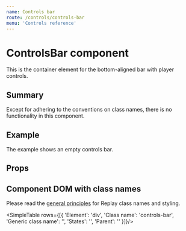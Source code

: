 ```yaml
---
name: Controls bar
route: /controls/controls-bar
menu: 'Controls reference'
---
```



# ControlsBar component

This is the container element for the bottom-aligned bar with player controls.

## Summary

Except for adhering to the conventions on class names, there is no functionality in this component.

## Example

<Playground>
  <ControlsBar/>
</Playground>

The example shows an empty controls bar.

## Props

<PropsTable of={ControlsBar} />

## Component DOM with class names

Please read the [general principles](/custom-replay/skins-styles) for Replay class names and styling.

<SimpleTable rows={[{ 
  'Element': 'div',
  'Class name': 'controls-bar',
  'Generic class name': '',
  'States': '',
  'Parent': ''
}]}/>